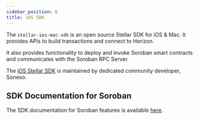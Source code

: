 ```yaml
---
sidebar_position: 6
title: iOS SDK
---
```


The `stellar-ios-mac-sdk` is an open source Stellar SDK for iOS & Mac. It provides APIs to build transactions and connect to Horizon. 

It also provides functionality to deploy and invoke Soroban smart contracts and communicates with the Soroban RPC Server.

The [iOS Stellar SDK](https://github.com/Soneso/stellar-ios-mac-sdk) is maintained by dedicated community developer, Soneso.


## SDK Documentation for Soroban

The SDK documentation for Soroban features is available [here](https://github.com/Soneso/stellar-ios-mac-sdk/blob/master/soroban.md).